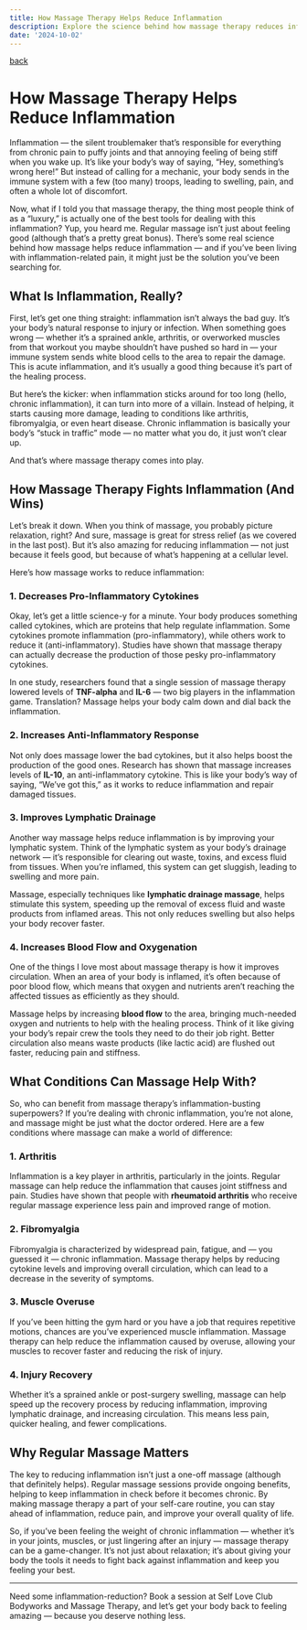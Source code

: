 ```yaml
---
title: How Massage Therapy Helps Reduce Inflammation
description: Explore the science behind how massage therapy reduces inflammation and benefits clients dealing with inflammation-related pain. Book now at Self Love Club in Wilmington, NC
date: '2024-10-02'
---
```

[back](/blog)

# How Massage Therapy Helps Reduce Inflammation

Inflammation — the silent troublemaker that’s responsible for everything from chronic pain to puffy joints and that annoying feeling of being stiff when you wake up. It’s like your body’s way of saying, “Hey, something’s wrong here!” But instead of calling for a mechanic, your body sends in the immune system with a few (too many) troops, leading to swelling, pain, and often a whole lot of discomfort.

Now, what if I told you that massage therapy, the thing most people think of as a “luxury,” is actually one of the best tools for dealing with this inflammation? Yup, you heard me. Regular massage isn’t just about feeling good (although that’s a pretty great bonus). There’s some real science behind how massage helps reduce inflammation — and if you’ve been living with inflammation-related pain, it might just be the solution you’ve been searching for.

## What Is Inflammation, Really?

First, let’s get one thing straight: inflammation isn’t always the bad guy. It’s your body’s natural response to injury or infection. When something goes wrong — whether it’s a sprained ankle, arthritis, or overworked muscles from that workout you maybe shouldn’t have pushed so hard in — your immune system sends white blood cells to the area to repair the damage. This is acute inflammation, and it’s usually a good thing because it’s part of the healing process.

But here’s the kicker: when inflammation sticks around for too long (hello, chronic inflammation), it can turn into more of a villain. Instead of helping, it starts causing more damage, leading to conditions like arthritis, fibromyalgia, or even heart disease. Chronic inflammation is basically your body’s “stuck in traffic” mode — no matter what you do, it just won’t clear up.

And that’s where massage therapy comes into play.

## How Massage Therapy Fights Inflammation (And Wins)

Let’s break it down. When you think of massage, you probably picture relaxation, right? And sure, massage is great for stress relief (as we covered in the last post). But it’s also amazing for reducing inflammation — not just because it feels good, but because of what’s happening at a cellular level.

Here’s how massage works to reduce inflammation:

### 1. **Decreases Pro-Inflammatory Cytokines**

Okay, let’s get a little science-y for a minute. Your body produces something called cytokines, which are proteins that help regulate inflammation. Some cytokines promote inflammation (pro-inflammatory), while others work to reduce it (anti-inflammatory). Studies have shown that massage therapy can actually decrease the production of those pesky pro-inflammatory cytokines.

In one study, researchers found that a single session of massage therapy lowered levels of **TNF-alpha** and **IL-6** — two big players in the inflammation game. Translation? Massage helps your body calm down and dial back the inflammation.

### 2. **Increases Anti-Inflammatory Response**

Not only does massage lower the bad cytokines, but it also helps boost the production of the good ones. Research has shown that massage increases levels of **IL-10**, an anti-inflammatory cytokine. This is like your body’s way of saying, “We’ve got this,” as it works to reduce inflammation and repair damaged tissues.

### 3. **Improves Lymphatic Drainage**

Another way massage helps reduce inflammation is by improving your lymphatic system. Think of the lymphatic system as your body’s drainage network — it’s responsible for clearing out waste, toxins, and excess fluid from tissues. When you’re inflamed, this system can get sluggish, leading to swelling and more pain.

Massage, especially techniques like **lymphatic drainage massage**, helps stimulate this system, speeding up the removal of excess fluid and waste products from inflamed areas. This not only reduces swelling but also helps your body recover faster.

### 4. **Increases Blood Flow and Oxygenation**

One of the things I love most about massage therapy is how it improves circulation. When an area of your body is inflamed, it’s often because of poor blood flow, which means that oxygen and nutrients aren’t reaching the affected tissues as efficiently as they should. 

Massage helps by increasing **blood flow** to the area, bringing much-needed oxygen and nutrients to help with the healing process. Think of it like giving your body’s repair crew the tools they need to do their job right. Better circulation also means waste products (like lactic acid) are flushed out faster, reducing pain and stiffness.

## What Conditions Can Massage Help With?

So, who can benefit from massage therapy’s inflammation-busting superpowers? If you’re dealing with chronic inflammation, you’re not alone, and massage might be just what the doctor ordered. Here are a few conditions where massage can make a world of difference:

### 1. **Arthritis**
Inflammation is a key player in arthritis, particularly in the joints. Regular massage can help reduce the inflammation that causes joint stiffness and pain. Studies have shown that people with **rheumatoid arthritis** who receive regular massage experience less pain and improved range of motion.

### 2. **Fibromyalgia**
Fibromyalgia is characterized by widespread pain, fatigue, and — you guessed it — chronic inflammation. Massage therapy helps by reducing cytokine levels and improving overall circulation, which can lead to a decrease in the severity of symptoms.

### 3. **Muscle Overuse**
If you’ve been hitting the gym hard or you have a job that requires repetitive motions, chances are you’ve experienced muscle inflammation. Massage therapy can help reduce the inflammation caused by overuse, allowing your muscles to recover faster and reducing the risk of injury.

### 4. **Injury Recovery**
Whether it’s a sprained ankle or post-surgery swelling, massage can help speed up the recovery process by reducing inflammation, improving lymphatic drainage, and increasing circulation. This means less pain, quicker healing, and fewer complications.

## Why Regular Massage Matters

The key to reducing inflammation isn’t just a one-off massage (although that definitely helps). Regular massage sessions provide ongoing benefits, helping to keep inflammation in check before it becomes chronic. By making massage therapy a part of your self-care routine, you can stay ahead of inflammation, reduce pain, and improve your overall quality of life.

So, if you’ve been feeling the weight of chronic inflammation — whether it’s in your joints, muscles, or just lingering after an injury — massage therapy can be a game-changer. It’s not just about relaxation; it’s about giving your body the tools it needs to fight back against inflammation and keep you feeling your best.

---

Need some inflammation-reduction? Book a session at Self Love Club Bodyworks and Massage Therapy, and let’s get your body back to feeling amazing — because you deserve nothing less.
